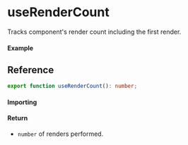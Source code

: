 
<Meta title="State/useRenderCount" component={Example} />

# useRenderCount

Tracks component's render count including the first render.

#### Example

<Canvas>
	<Story story={Example} inline />
</Canvas>

## Reference

```ts
export function useRenderCount(): number;
```

#### Importing

<ImportPath />

#### Return

- `number` of renders performed.
